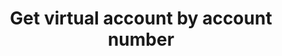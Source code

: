---
title: Get virtual account by account number
openapi: get /api/v1/virtual-accounts/{accountNumber}
---